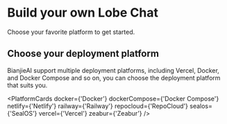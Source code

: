 # Build your own Lobe Chat

Choose your favorite platform to get started.

## Choose your deployment platform

BianjieAI support multiple deployment platforms, including Vercel, Docker, and Docker Compose and so on, you can choose the deployment platform that suits you.

<PlatformCards docker={'Docker'} dockerCompose={'Docker Compose'} netlify={'Netlify'} railway={'Railway'} repocloud={'RepoCloud'} sealos={'SealOS'} vercel={'Vercel'} zeabur={'Zeabur'} />
